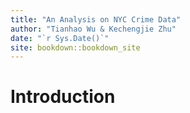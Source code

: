 ```yaml
--- 
title: "An Analysis on NYC Crime Data"
author: "Tianhao Wu & Kechengjie Zhu"
date: "`r Sys.Date()`"
site: bookdown::bookdown_site
---
```


# Introduction
